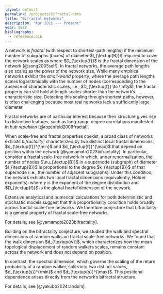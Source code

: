 ```yaml
---
layout: default
permalink: /projects/bifractal-nets
title: "Bifractal Networks"
description: "Apr 2021 --- Present"
year: 2022
bibliography:
  - reference.bib
---
```


A network is *fractal* (with respect to shortest-path lengths) if the minimum number of subgraphs (boxes) of diameter $l_{\textup{B}}$ required to cover the network scales as
\begin{equation}
  N_{\textup{B}}(l_{\textup{B}}) \sim l_{\textup{B}}^{-D_{\textup{f}}}
\end{equation}
where $D_{\textup{f}}$ is the fractal dimension of the network [@song2005self]. 
In fractal networks, the average path lengths also scales as the power of the network size, 
\begin{equation}
  \langle l \rangle \sim N^{1/D_{\textup{f}}}.
\end{equation}
While many empirical networks exhibit the *small-world* property, where the average path lengths scales logarithmically with the number of nodes (corresponding to the absence of characteristic scales, i.e., $D_{\textup{f}} \to \infty$), the fractal property can still hold at length scales shorter than the network's characteristic size. 
Detecting this scaling through shortest paths, however, is often challenging because most real networks lack a sufficiently large diameter.

Fractal networks are of particular interest because their structure gives rise to distinctive features, such as long-range degree correlations manifested in *hub repulsion* [@rozenfeld2008fractal].

::: {.callout-note title="Bifractality"}

When scale-free and fractal properties coexist, a broad class of networks exhibits *bifractality*, characterized by two distinct local fractal dimensions, $d_{\textup{f}}^{\min}$ and $d_{\textup{f}}^{\max}$ that depend on position within the network [@yamamoto2023bifractality].
In particular, consider a fractal scale-free network in which, under renormalization, the number of nodes $\nu_{\textup{B}}$ in a supernode (subgraph) of diameter $l_{\textup{B}}$ is proportional to the degree $k_{\textup{B}}$ of that supernode (i.e., the number of adjacent subgraphs):
\begin{equation}
  \nu_{\textup{B}} \propto k_{\textup{B}}.
\end{equation}
Under this condition, the network exhibits two local fractal dimensions (equivalently, Hölder exponents):
\begin{equation}
    d_{\textup{f}}^{\max} = D_{\textup{f}}, \quad d_{\textup{f}}^{\min} = D_{\textup{f}} \left(\frac{\gamma-2}{\gamma-1}\right),
\end{equation}
where $\gamma$ is the exponent of the degree distribution and $D_{\textup{f}}$ is the global fractal dimension of the network.

Extensive analytical and numerical calculations for both deterministic and stochastic models suggest that this proportionality condition holds broadly across fractal scale-free networks. 
We therefore conjecture that bifractality is a general property of fractal scale-free networks.

For details, see [@yamamoto2023bifractality].

:::

::: {.callout-tip title="Random walks on bifractal networks"}

Building on the bifractality conjecture, we studied the walk and spectral dimensions of random walks on fractal scale-free networks. 
We found that the walk dimension $d_{\textup{w}}$, which characterizes how the mean topological displacement of random walkers scales, remains constant across the network and does not depend on position.

In contrast, the spectral dimension, which governs the scaling of the return probability of a random walker, splits into two distinct values, $d_{\textup{s}}^{\min}$ and $d_{\textup{s}}^{\max}$. 
This positional dependence arises directly from the network’s bifractal structure.

For details, see [@yakubo2024random].

:::


